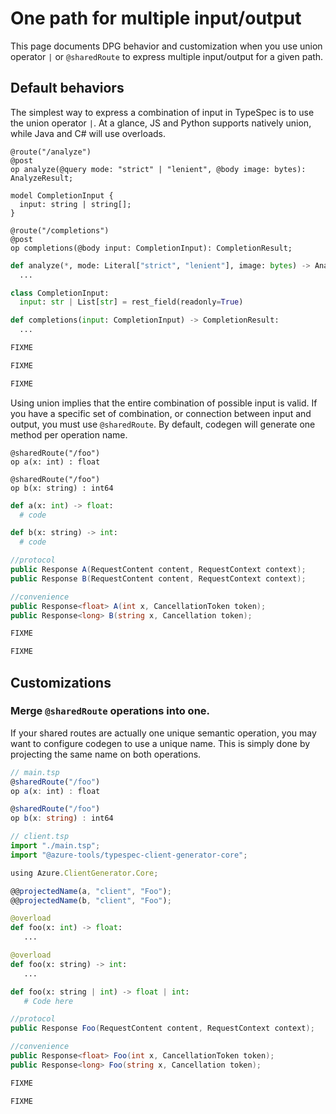 
# One path for multiple input/output

This page documents DPG behavior and customization when you use union operator `|` or `@sharedRoute` to express multiple input/output for a given path.

## Default behaviors

The simplest way to express a combination of input in TypeSpec is to use the union operator `|`.
At a glance, JS and Python supports natively union, while Java and C# will use overloads.

<Tabs>
<TabItem value="typespec" label="TypeSpec" default>

```typespec
@route("/analyze")
@post
op analyze(@query mode: "strict" | "lenient", @body image: bytes): AnalyzeResult;

model CompletionInput {
  input: string | string[];
}

@route("/completions")
@post
op completions(@body input: CompletionInput): CompletionResult;
```

</TabItem>

<TabItem value="python" label="Python">

```python
def analyze(*, mode: Literal["strict", "lenient"], image: bytes) -> AnalyzeResult:
  ...

class CompletionInput:
  input: str | List[str] = rest_field(readonly=True)

def completions(input: CompletionInput) -> CompletionResult:
  ...
```

</TabItem>
<TabItem value="csharp" label="CSharp" >

```csharp
FIXME
```

</TabItem>
<TabItem value="typescript" label="Typescript" >

```typescript
FIXME
```

</TabItem>
<TabItem value="java" label="Java" >

```java
FIXME
```

</TabItem>
</Tabs>

Using union implies that the entire combination of possible input is valid. If you have a specific set of combination, or connection between input and output,
you must use `@sharedRoute`. By default, codegen will generate one method per operation name.


<Tabs>
<TabItem value="typespec" label="TypeSpec" default>

```typespec
@sharedRoute("/foo")
op a(x: int) : float

@sharedRoute("/foo")
op b(x: string) : int64
```

</TabItem>

<TabItem value="python" label="Python">

```python
def a(x: int) -> float:
  # code

def b(x: string) -> int:
  # code
```

</TabItem>
<TabItem value="csharp" label="CSharp" >

```csharp
//protocol
public Response A(RequestContent content, RequestContext context);
public Response B(RequestContent content, RequestContext context);

//convenience
public Response<float> A(int x, CancellationToken token);
public Response<long> B(string x, Cancellation token);
```

</TabItem>
<TabItem value="typescript" label="Typescript" >

```typescript
FIXME
```

</TabItem>
<TabItem value="java" label="Java" >

```java
FIXME
```

</TabItem>
</Tabs>


## Customizations

### Merge `@sharedRoute` operations into one.

If your shared routes are actually one unique semantic operation, you may want to configure codegen to use a unique name. This is simply done by projecting
the same name on both operations.

<Tabs>
<TabItem value="typespec" label="TypeSpec" default>

```typescript
// main.tsp
@sharedRoute("/foo")
op a(x: int) : float

@sharedRoute("/foo")
op b(x: string) : int64

// client.tsp
import "./main.tsp";
import "@azure-tools/typespec-client-generator-core";

using Azure.ClientGenerator.Core;

@@projectedName(a, "client", "Foo");
@@projectedName(b, "client", "Foo");
```

</TabItem>
<TabItem value="python" label="Python">

```python
@overload
def foo(x: int) -> float:
   ...

@overload
def foo(x: string) -> int:
   ...

def foo(x: string | int) -> float | int:
   # Code here
```

</TabItem>
<TabItem value="csharp" label="CSharp" >

```csharp
//protocol
public Response Foo(RequestContent content, RequestContext context);

//convenience
public Response<float> Foo(int x, CancellationToken token);
public Response<long> Foo(string x, Cancellation token);
```

</TabItem>
<TabItem value="typescript" label="Typescript" >

```typescript
FIXME
```

</TabItem>
<TabItem value="java" label="Java" >

```java
FIXME
```

</TabItem>
</Tabs>

